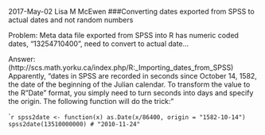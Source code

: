 2017-May-02
Lisa M McEwen
###Converting dates exported from SPSS to actual dates and not random numbers

Problem: 
Meta data file exported from SPSS into R has numeric coded dates, "13254710400", need to convert to actual date...

Answer: (http://scs.math.yorku.ca/index.php/R:_Importing_dates_from_SPSS)
Apparently, "dates in SPSS are recorded in seconds since October 14, 1582, the date of the beginning of the Julian calendar. To transform the value to the R "Date" format, you simply need to turn seconds into days and specify the origin. The following function will do the trick:"

```r
spss2date <- function(x) as.Date(x/86400, origin = "1582-10-14")
spss2date(13510000000)
# "2010-11-24"
``
